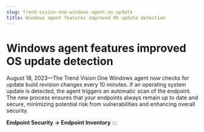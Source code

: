 ```yaml
---
slug: trend-vision-one-windows-agent-os-update
title: Windows agent features improved OS update detection
---
```

# Windows agent features improved OS update detection

August 18, 2023—The Trend Vision One Windows agent now checks for update build revision changes every 10 minutes. If an operating system update is detected, the agent triggers an automatic scan of the endpoint. The new process ensures that your endpoints always remain up to date and secure, minimizing potential risk from vulnerabilities and enhancing overall security.

**Endpoint Security → Endpoint Inventory**
:::
